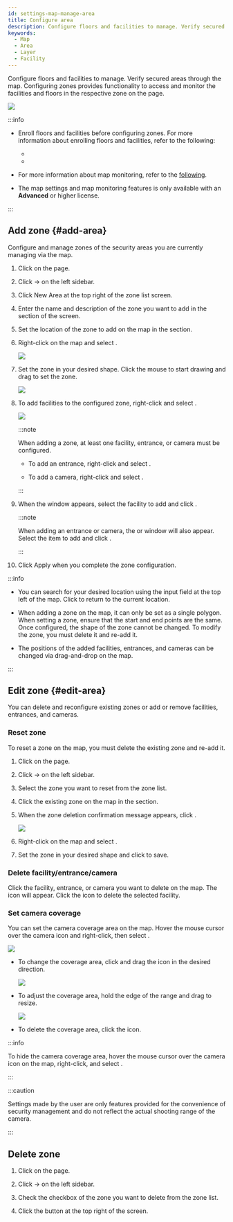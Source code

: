 ```yaml
---
id: settings-map-manage-area
title: Configure area
description: Configure floors and facilities to manage. Verify secured areas through the map.
keywords:
  - Map
  - Area
  - Layer
  - Facility
---
```


Configure floors and facilities to manage. Verify secured areas through the map. Configuring zones provides functionality to access and monitor the facilities and floors in the respective zone on the <Cmd sid='shell.header.arena' /> page.

<Image src='/img/monitoring-map-open-map.png' />

:::info

* Enroll floors and facilities before configuring zones. For more information about enrolling floors and facilities, refer to the following:

  * <DocLink docId='platform/biostar_x/settings-map-manage-floor' />

  * <DocLink docId='platform/biostar_x/settings-map-manage-facility' />

* For more information about map monitoring, refer to the [following](monitoring-map).

* The map settings and map monitoring features is only available with an **Advanced** or higher license.

:::

## Add zone {#add-area}

Configure and manage zones of the security areas you are currently managing via the map.

1. Click <Cmd sid='shell.header.setting' /> on the <Cmd sid='shell.header.launcher' /> page.

2. Click <Cmd sid='setting.menu.map.root' /> → <Cmd sid='setting.menu.map.area' /> on the left sidebar.

3. Click <Cmd>New Area</Cmd> at the top right of the zone list screen.

4. Enter the name and description of the zone you want to add in the <Cmd sid='setting.area.information.section.title' /> section of the <Cmd sid='setting.area.page.title' /> screen.

5. Set the location of the zone to add on the map in the <Cmd sid='setting.area.configuration.section.title' /> section.

6. Right-click on the map and select <Cmd sid='setting.area.label.setArea' />.

   <Image src='/img/biostarx-settings-map-area-add-01.png' />

7. Set the zone in your desired shape. Click the mouse to start drawing and drag to set the zone.

   <Image src='/img/biostarx-settings-map-area-drawing.gif' alone />

8. To add facilities to the configured zone, right-click and select <Cmd sid='map.menu.add.facility' />.

   <Image src='/img/biostarx-settings-map-area-add-02.png' />

   :::note

   When adding a zone, at least one facility, entrance, or camera must be configured.

   * To add an entrance, right-click and select <Cmd sid='setting.area.label.addDoor' />.

   * To add a camera, right-click and select <Cmd sid='setting.area.label.addCamera' />.

   :::

9. When the <Cmd sid='setting.area.label.addFacility' /> window appears, select the facility to add and click <Cmd sid='common.apply' />.

   :::note

   When adding an entrance or camera, the <Cmd sid='setting.area.label.addDoor' /> or <Cmd sid='setting.area.label.addCamera' /> window will also appear. Select the item to add and click <Cmd sid='common.apply' />.

   :::

10. Click <Cmd>Apply</Cmd> when you complete the zone configuration.

:::info

* You can search for your desired location using the input field at the top left of the map. Click <IcCurP /> to return to the current location.

* When adding a zone on the map, it can only be set as a single polygon. When setting a zone, ensure that the start and end points are the same. Once configured, the shape of the zone cannot be changed. To modify the zone, you must delete it and re-add it.

* The positions of the added facilities, entrances, and cameras can be changed via drag-and-drop on the map.

:::

## Edit zone {#edit-area}

You can delete and reconfigure existing zones or add or remove facilities, entrances, and cameras.

### Reset zone

To reset a zone on the map, you must delete the existing zone and re-add it. 

1. Click <Cmd sid='shell.header.setting' /> on the <Cmd sid='shell.header.launcher' /> page.

2. Click <Cmd sid='setting.menu.map.root' /> → <Cmd sid='setting.menu.map.area' /> on the left sidebar.

3. Select the zone you want to reset from the zone list. 

4. Click the existing zone on the map in the <Cmd sid='setting.area.configuration.section.title' /> section.

5. When the zone deletion confirmation message appears, click <Cmd sid='common.delete' />.

   <Image src='/img/biostarx-settings-map-area-reset.png' />

6. Right-click on the map and select <Cmd sid='setting.area.label.setArea' />.

7. Set the zone in your desired shape and click <Cmd sid='common.apply' /> to save.

### Delete facility/entrance/camera

Click the facility, entrance, or camera you want to delete on the map. The <IcFremove /> icon will appear. Click the icon to delete the selected facility.

### Set camera coverage

You can set the camera coverage area on the map. Hover the mouse cursor over the camera icon and right-click, then select <Cmd sid='setting.area.button.showCoverage' />.

<Image src='/img/biostarx-settings-map-area-camera-setting.png' />

* To change the coverage area, click and drag the <IcCamrot /> icon in the desired direction.

  <Image src='/img/biostarx-settings-map-area-camera-rot.gif' alone />

* To adjust the coverage area, hold the edge of the range and drag to resize.

  <Image src='/img/biostarx-settings-map-area-camera-adjust.gif' alone />

* To delete the coverage area, click the <IcFremove /> icon.

:::info

To hide the camera coverage area, hover the mouse cursor over the camera icon on the map, right-click, and select <Cmd sid='setting.area.button.hideCoverage' />.

:::

:::caution

Settings made by the user are only features provided for the convenience of security management and do not reflect the actual shooting range of the camera.

:::

## Delete zone

1. Click <Cmd sid='shell.header.setting' /> on the <Cmd sid='shell.header.launcher' /> page.

2. Click <Cmd sid='setting.menu.map.root' /> → <Cmd sid='setting.menu.map.area' /> on the left sidebar.

3. Check the checkbox of the zone you want to delete from the zone list.

4. Click the <Cmd sid='common.delete' /> button at the top right of the screen.
